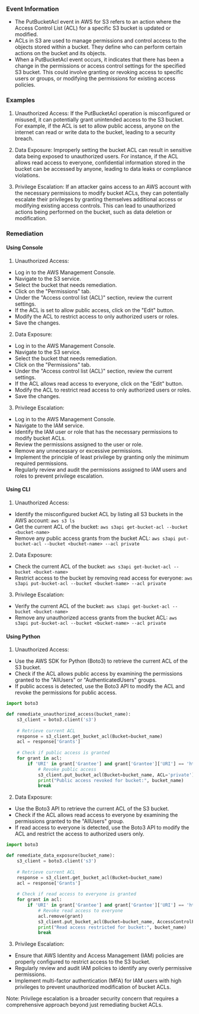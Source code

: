
### Event Information

- The PutBucketAcl event in AWS for S3 refers to an action where the Access Control List (ACL) for a specific S3 bucket is updated or modified.
- ACLs in S3 are used to manage permissions and control access to the objects stored within a bucket. They define who can perform certain actions on the bucket and its objects.
- When a PutBucketAcl event occurs, it indicates that there has been a change in the permissions or access control settings for the specified S3 bucket. This could involve granting or revoking access to specific users or groups, or modifying the permissions for existing access policies.


### Examples

1. Unauthorized Access: If the PutBucketAcl operation is misconfigured or misused, it can potentially grant unintended access to the S3 bucket. For example, if the ACL is set to allow public access, anyone on the internet can read or write data to the bucket, leading to a security breach.

2. Data Exposure: Improperly setting the bucket ACL can result in sensitive data being exposed to unauthorized users. For instance, if the ACL allows read access to everyone, confidential information stored in the bucket can be accessed by anyone, leading to data leaks or compliance violations.

3. Privilege Escalation: If an attacker gains access to an AWS account with the necessary permissions to modify bucket ACLs, they can potentially escalate their privileges by granting themselves additional access or modifying existing access controls. This can lead to unauthorized actions being performed on the bucket, such as data deletion or modification.

### Remediation

#### Using Console

1. Unauthorized Access:
- Log in to the AWS Management Console.
- Navigate to the S3 service.
- Select the bucket that needs remediation.
- Click on the "Permissions" tab.
- Under the "Access control list (ACL)" section, review the current settings.
- If the ACL is set to allow public access, click on the "Edit" button.
- Modify the ACL to restrict access to only authorized users or roles.
- Save the changes.

2. Data Exposure:
- Log in to the AWS Management Console.
- Navigate to the S3 service.
- Select the bucket that needs remediation.
- Click on the "Permissions" tab.
- Under the "Access control list (ACL)" section, review the current settings.
- If the ACL allows read access to everyone, click on the "Edit" button.
- Modify the ACL to restrict read access to only authorized users or roles.
- Save the changes.

3. Privilege Escalation:
- Log in to the AWS Management Console.
- Navigate to the IAM service.
- Identify the IAM user or role that has the necessary permissions to modify bucket ACLs.
- Review the permissions assigned to the user or role.
- Remove any unnecessary or excessive permissions.
- Implement the principle of least privilege by granting only the minimum required permissions.
- Regularly review and audit the permissions assigned to IAM users and roles to prevent privilege escalation.

#### Using CLI

1. Unauthorized Access:
- Identify the misconfigured bucket ACL by listing all S3 buckets in the AWS account: `aws s3 ls`
- Get the current ACL of the bucket: `aws s3api get-bucket-acl --bucket <bucket-name>`
- Remove any public access grants from the bucket ACL: `aws s3api put-bucket-acl --bucket <bucket-name> --acl private`

2. Data Exposure:
- Check the current ACL of the bucket: `aws s3api get-bucket-acl --bucket <bucket-name>`
- Restrict access to the bucket by removing read access for everyone: `aws s3api put-bucket-acl --bucket <bucket-name> --acl private`

3. Privilege Escalation:
- Verify the current ACL of the bucket: `aws s3api get-bucket-acl --bucket <bucket-name>`
- Remove any unauthorized access grants from the bucket ACL: `aws s3api put-bucket-acl --bucket <bucket-name> --acl private`

#### Using Python

1. Unauthorized Access:
- Use the AWS SDK for Python (Boto3) to retrieve the current ACL of the S3 bucket.
- Check if the ACL allows public access by examining the permissions granted to the "AllUsers" or "AuthenticatedUsers" groups.
- If public access is detected, use the Boto3 API to modify the ACL and revoke the permissions for public access.

```python
import boto3

def remediate_unauthorized_access(bucket_name):
    s3_client = boto3.client('s3')
    
    # Retrieve current ACL
    response = s3_client.get_bucket_acl(Bucket=bucket_name)
    acl = response['Grants']
    
    # Check if public access is granted
    for grant in acl:
        if 'URI' in grant['Grantee'] and grant['Grantee']['URI'] == 'http://acs.amazonaws.com/groups/global/AllUsers':
            # Revoke public access
            s3_client.put_bucket_acl(Bucket=bucket_name, ACL='private')
            print("Public access revoked for bucket:", bucket_name)
            break
```

2. Data Exposure:
- Use the Boto3 API to retrieve the current ACL of the S3 bucket.
- Check if the ACL allows read access to everyone by examining the permissions granted to the "AllUsers" group.
- If read access to everyone is detected, use the Boto3 API to modify the ACL and restrict the access to authorized users only.

```python
import boto3

def remediate_data_exposure(bucket_name):
    s3_client = boto3.client('s3')
    
    # Retrieve current ACL
    response = s3_client.get_bucket_acl(Bucket=bucket_name)
    acl = response['Grants']
    
    # Check if read access to everyone is granted
    for grant in acl:
        if 'URI' in grant['Grantee'] and grant['Grantee']['URI'] == 'http://acs.amazonaws.com/groups/global/AllUsers':
            # Revoke read access to everyone
            acl.remove(grant)
            s3_client.put_bucket_acl(Bucket=bucket_name, AccessControlPolicy={'Grants': acl})
            print("Read access restricted for bucket:", bucket_name)
            break
```

3. Privilege Escalation:
- Ensure that AWS Identity and Access Management (IAM) policies are properly configured to restrict access to the S3 bucket.
- Regularly review and audit IAM policies to identify any overly permissive permissions.
- Implement multi-factor authentication (MFA) for IAM users with high privileges to prevent unauthorized modification of bucket ACLs.

Note: Privilege escalation is a broader security concern that requires a comprehensive approach beyond just remediating bucket ACLs.


